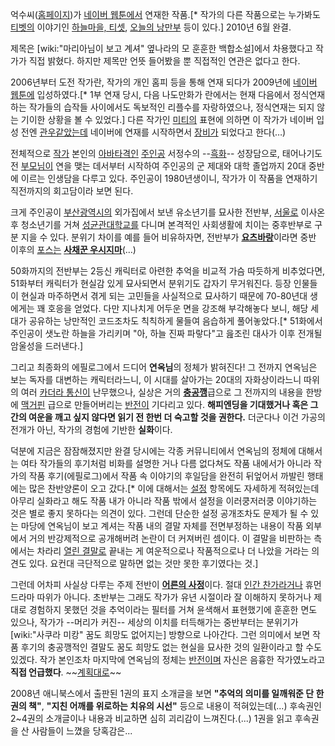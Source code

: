 억수씨([http://www.uksoo.com/main.html 홈페이지])가 [[네이버 웹툰]]에서 연재한 작품.[* 작가의 다른 작품으로는 누가봐도 [[티벳]]의 이야기인 [[하늘마을, 티셋]], [[오늘의 낭만부]] 등이 있다.] 2010년 6월 완결.

제목은 [wiki:"마리아님이 보고 계셔" 옆나라의 모 훈훈한 백합소설]에서 차용했다고 작가가 직접 밝혔다. 하지만 제목만 언뜻 들어봤을 뿐 직접적인 연관은 없다고 한다. 

2006년부터 도전 작가란, 작가의 개인 홈피 등을 통해 연재 되다가 2009년에 [[네이버 웹툰]]에 입성하였다.[* 1부 연재 당시, 다음 나도만화가 란에서는 현재 다음에서 정식연재하는 작가들의 습작들 사이에서도 독보적인 리플수를 자랑하였으나, 정식연재는 되지 않는 기이한 상황을 볼 수 있었다.] 다른 작가인 [[미티]]의 표현에 의하면 이 작가가 네이버 입성 전엔 [[관우]]같았는데 네이버에 연재를 시작하면서 [[장비]]가 되었다고 한다(…)

전체적으로 [[작가]] 본인의 [[아바타]]격인 [[주인공]] 서정수의 --[[흑화]]-- 성장담으로, 태어나기도 전 [[부모님]]이 연을 맺는 데서부터 시작하여 주인공의 군 제대와 대학 졸업까지 20대 중반에 이르는 인생담을 다루고 있다. 주인공이 1980년생이니, 작가가 이 작품을 연재하기 직전까지의 회고담이라 보면 된다.

크게 주인공이 [[부산광역시]]의 외가집에서 보낸 유소년기를 묘사한 전반부, [[서울]]로 이사온 후 청소년기를 거쳐 [[성균관대학교]]를 다니며 본격적인 사회생활에 치이는 중후반부로 구분 지을 수 있다. 분위기 차이를 예를 들어 비유하자면, 전반부가 '''[[요츠바랑]]'''이라면 중반 이후의 [[포스]]는 '''[[사채꾼 우시지마]]'''(…)

50화까지의 전반부는 2등신 캐릭터로 아련한 추억을 비교적 가슴 따듯하게 비추었다면, 51화부터 캐릭터가 현실감 있게 묘사되면서 분위기도 갑자기 무거워진다. 등장 인물들이 현실과 마주하면서 겪게 되는 고민들을 사실적으로 묘사하기 때문에 70-80년대 생에게는 꽤 호응을 얻었다. 다만 지나치게 어두운 면을 강조해 부각해놓다 보니, 해당 세대가 공유하는 낭만적인 코드조차도 칙칙하게 물들여 음습하게 풀어놓았다.[* 51화에서 주인공이 샛노란 하늘을 가리키며 "아, 하늘 진짜 파랗다"고 읊조린 대사가 이후 전개될 암울성을 드러낸다.]

그리고 최종화의 에필로그에서 드디어 '''연옥님'''의 정체가 밝혀진다! 그 전까지 연옥님은 보는 독자를 대변하는 캐릭터라느니, 이 시대를 살아가는 20대의 자화상이라느니 따위의 여러 [[카더라 통신]]이 난무했으나, 실상은 거의 '''[[충공깽]]'''급으로 그 전까지의 내용을 한방에 [[맥거핀]] 급으로 만들어버리는 [[반전]]이 기다리고 있다. '''해피엔딩을 기대했거나 혹은 그간의 여운을 깨고 싶지 않다면 읽기 전 한번 더 숙고할 것을 권한다.''' 더군다나 이건 가공의 전개가 아닌, 작가의 경험에 기반한 '''실화'''이다.

덕분에 지금은 잠잠해졌지만 완결 당시에는 각종 커뮤니티에서 연옥님의 정체에 대해서는 여타 작가들의 후기처럼 비화를 설명한 거나 다름 없다쳐도 작품 내에서가 아니라 작가의 작품 후기(에필로그)에서 작품 속 이야기의 후일담을 완전히 뒤엎어서 까발린 행태에는 많은 찬반양론이 오고 갔다.[* 이에 대해서는 [[설정]] 항목에도 자세하게 적혀있는데 아무리 실화라고 해도 작품 내가 아니라 작품 밖에서 설정을 이러쿵저러쿵 이야기하는 것은 별로 좋지 못하다는 의견이 있다. 그런데 단순한 설정 공개조차도 문제가 될 수 있는 마당에 연옥님이 보고 계셔는 작품 내의 결말 자체를 전면부정하는 내용이 작품 외부에서 거의 반강제적으로 공개해버려 논란이 더 커져버린 셈이다. 이 결말을 비판하는 측에서는 차라리 [[열린 결말]]로 끝내는 게 여운적으로나 작품적으로나 더 나았을 거라는 의견도 있다. 요컨대 극단적으로 말하면 없는 것만 못한 후기였다는 것.]

그런데 어차피 사실상 다루는 주제 전반이 '''[[어른의 사정]]'''이다. 절대 [[인간 찬가]]라거나 휴먼드라마 따위가 아니다. 초반부는 그래도 작가가 유년 시절이라 잘 이해하지 못하거나 제대로 경험하지 못했던 것을 추억이라는 필터를 거쳐 윤색해서 표현했기에 훈훈한 면도 있으나, 작가가 --머리가 커진-- 세상의 이치를 터득해가는 중반부터는 분위기가 [wiki:"사쿠라 미캉" 꿈도 희망도 없어지는] 방향으로 나아간다. 그런 의미에서 보면 작품 후기의 충공깽적인 결말도 꿈도 희망도 없는 현실을 묘사한 것의 일환이라고 할 수도 있겠다.  작가 본인조차 마지막에 연옥님의 정체는 [[반전]]이며 자신은 음흉한 작가였노라고 '''직접 언급했다'''. ~~[[계획대로]]~~

2008년 애니북스에서 출판된 1권의 표지 소개글을 보면 '''"추억의 의미를 일깨워준 단 한권의 책"''', '''"지친 어깨를 위로하는 치유의 시선"''' 등으로 내용이 적혀있는데(...) 후속권인 2~4권의 소개글이나 내용과 비교하면 심히 괴리감이 느껴진다.(...) 1권을 읽고 후속권을 산 사람들이 느꼈을 당혹감은...
